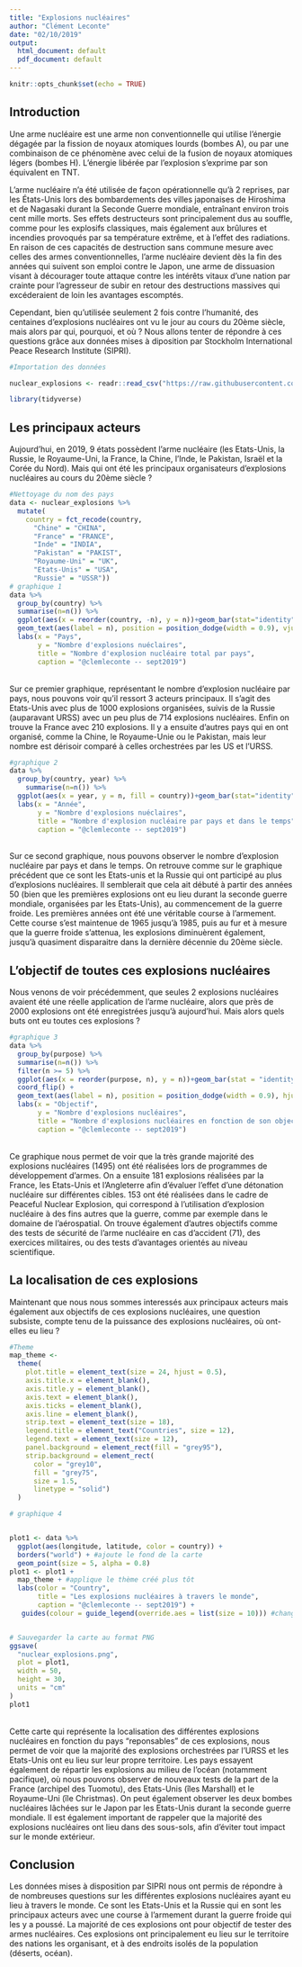 ```yaml
---
title: "Explosions nucléaires"
author: "Clément Leconte"
date: "02/10/2019"
output:
  html_document: default
  pdf_document: default
---
```


```r
knitr::opts_chunk$set(echo = TRUE)
```

## Introduction

Une arme nucléaire est une arme non conventionnelle qui utilise l'énergie dégagée par la fission de noyaux atomiques lourds (bombes A), ou par une combinaison de ce phénomène avec celui de la fusion de noyaux atomiques légers (bombes H). L'énergie libérée par l'explosion s'exprime par son équivalent en TNT.

L'arme nucléaire n'a été utilisée de façon opérationnelle qu'à 2 reprises, par les États-Unis lors des bombardements des villes japonaises de Hiroshima et de Nagasaki durant la Seconde Guerre mondiale, entraînant environ trois cent mille morts. Ses effets destructeurs sont principalement dus au souffle, comme pour les explosifs classiques, mais également aux brûlures et incendies provoqués par sa température extrême, et à l'effet des radiations. En raison de ces capacités de destruction sans commune mesure avec celles des armes conventionnelles, l'arme nucléaire devient dès la fin des années qui suivent son emploi contre le Japon, une arme de dissuasion visant à décourager toute attaque contre les intérêts vitaux d'une nation par crainte pour l'agresseur de subir en retour des destructions massives qui excéderaient de loin les avantages escomptés.

Cependant, bien qu'utilisée seulement 2 fois contre l'humanité, des centaines d'explosions nucléaires ont vu le jour au cours du 20ème siècle, mais alors par qui, pourquoi, et où ?
Nous allons tenter de répondre à ces questions grâce aux données mises à diposition par Stockholm International Peace Research Institute (SIPRI).

```r

#Importation des données

nuclear_explosions <- readr::read_csv("https://raw.githubusercontent.com/rfordatascience/tidytuesday/master/data/2019/2019-08-20/nuclear_explosions.csv")

library(tidyverse)
```
## Les principaux acteurs 

Aujourd'hui, en 2019, 9 états possèdent l'arme nucléaire (les Etats-Unis, la Russie, le Royaume-Uni, la France, la Chine, l'Inde, le Pakistan, Israël et la Corée du Nord). Mais qui ont été les principaux organisateurs d'explosions nucléaires au cours du 20ème siècle ?


```r
#Nettoyage du nom des pays
data <- nuclear_explosions %>%
  mutate(
    country = fct_recode(country,
      "Chine" = "CHINA",
      "France" = "FRANCE",
      "Inde" = "INDIA",
      "Pakistan" = "PAKIST",
      "Royaume-Uni" = "UK",
      "Etats-Unis" = "USA",
      "Russie" = "USSR")) 
# graphique 1
data %>% 
  group_by(country) %>%
  summarise(n=n()) %>% 
  ggplot(aes(x = reorder(country, -n), y = n))+geom_bar(stat="identity") +
  geom_text(aes(label = n), position = position_dodge(width = 0.9), vjust = -0.2) +
  labs(x = "Pays",
       y = "Nombre d'explosions nuéclaires",
       title = "Nombre d'explosion nucléaire total par pays",
       caption = "@clemleconte -- sept2019") 

```
<br/> Sur ce premier graphique, représentant le nombre d'explosion nucléaire par pays, nous pouvons voir qu'il ressort 3 acteurs principaux. Il s'agit des Etats-Unis avec plus de 1000 explosions organisées, suivis de la Russie (auparavant URSS) avec un peu plus de 714 explosions nucléaires. Enfin on trouve la France avec 210 explosions. Il y a ensuite d'autres pays qui en ont organisé, comme la Chine, le Royaume-Unie ou le Pakistan, mais leur nombre est dérisoir comparé à celles orchestrées par les US et l'URSS.

```r
#graphique 2
data %>% 
  group_by(country, year) %>%
    summarise(n=n()) %>% 
  ggplot(aes(x = year, y = n, fill = country))+geom_bar(stat="identity") +
  labs(x = "Année",
       y = "Nombre d'explosions nuéclaires",
       title = "Nombre d'explosion nucléaire par pays et dans le temps",
       caption = "@clemleconte -- sept2019") 
```
<br/> Sur ce second graphique, nous pouvons observer le nombre d'explosion nucléaire par pays et dans le temps. On retrouve comme sur le graphique précédent que ce sont les Etats-unis et la Russie qui ont participé au plus d'explosions nucléaires. Il semblerait que cela ait débuté à partir des années 50 (bien que les premières explosions ont eu lieu durant la seconde guerre mondiale, organisées par les Etats-Unis), au commencement de la guerre froide. Les premières années ont été une véritable course à l'armement. Cette course s'est maintenue de 1965 jusqu'à 1985, puis au fur et à mesure que la guerre froide s'attenua, les explosions diminuèrent également, jusqu'à quasiment disparaitre dans la dernière décennie du 20ème siècle.

## L'objectif de toutes ces explosions nucléaires
Nous venons de voir précédemment, que seules 2 explosions nucléaires avaient été une réelle application de l'arme nucléaire, alors que près de 2000 explosions ont été enregistrées jusqu'à aujourd'hui. Mais alors quels buts ont eu toutes ces explosions ?
```r
#graphique 3
data %>%
  group_by(purpose) %>% 
  summarise(n=n()) %>% 
  filter(n >= 5) %>%
  ggplot(aes(x = reorder(purpose, n), y = n))+geom_bar(stat = "identity") +
  coord_flip() + 
  geom_text(aes(label = n), position = position_dodge(width = 0.9), hjust=0) +
  labs(x = "Objectif",
       y = "Nombre d'explosions nucléaires",
       title = "Nombre d'explosions nucléaires en fonction de son objectif",
       caption = "@clemleconte -- sept2019") 

```
<br/> Ce graphique nous permet de voir que la très grande majorité des explosions nucléaires (1495) ont été réalisées lors de programmes de développement d'armes. On a ensuite 181 explosions réalisées par la France, les Etats-Unis et l'Angleterre afin d'évaluer l'effet d'une détonation nucléaire sur différentes cibles. 153 ont été réalisées dans le cadre de Peaceful Nuclear Explosion, qui correspond à l'utilisation d'explosion nucléaire à des fins autres que la guerre, comme par exemple dans le domaine de l'aérospatial. On trouve également d'autres objectifs comme des tests de sécurité de l'arme nucléaire en cas d'accident (71), des exercices militaires, ou des tests d'avantages orientés au niveau scientifique.

## La localisation de ces explosions
Maintenant que nous nous sommes interessés aux principaux acteurs mais également aux objectifs de ces explosions nucléaires, une question subsiste, compte tenu de la puissance des explosions nucléaires, où ont-elles eu lieu ?

```r



#Theme
map_theme <- 
  theme(
    plot.title = element_text(size = 24, hjust = 0.5),
    axis.title.x = element_blank(),
    axis.title.y = element_blank(),
    axis.text = element_blank(),
    axis.ticks = element_blank(),
    axis.line = element_blank(),
    strip.text = element_text(size = 18),
    legend.title = element_text("Countries", size = 12),
    legend.text = element_text(size = 12),
    panel.background = element_rect(fill = "grey95"),
    strip.background = element_rect(
      color = "grey10",
      fill = "grey75",
      size = 1.5,
      linetype = "solid")
  )

# graphique 4


plot1 <- data %>%
  ggplot(aes(longitude, latitude, color = country)) +
  borders("world") + #ajoute le fond de la carte
  geom_point(size = 5, alpha = 0.8) 
plot1 <- plot1 + 
  map_theme + #applique le thème créé plus tôt
  labs(color = "Country",
       title = "Les explosions nucléaires à travers le monde",
       caption = "@clemleconte -- sept2019") +
   guides(colour = guide_legend(override.aes = list(size = 10))) #change la taille de la légende


# Sauvegarder la carte au format PNG
ggsave(
  "nuclear_explosions.png",
  plot = plot1,
  width = 50,
  height = 30,
  units = "cm"
)
plot1

```
<br/>Cette carte qui représente la localisation des différentes explosions nucléaires en fonction du pays "reponsables" de ces explosions, nous permet de voir que la majorité des explosions orchestrées par l'URSS et les Etats-Unis ont eu lieu sur leur propre territoire. Les pays essayent également de répartir les explosions au milieu de l'océan (notamment pacifique), où nous pouvons observer de nouveaux tests de la part de la France (archipel des Tuomotu), des Etats-Unis (îles Marshall) et le Royaume-Uni (île Christmas). On peut également observer les deux bombes nucléaires lâchées sur le Japon par les Etats-Unis durant la seconde guerre mondiale. Il est également important de rappeler que la majorité des explosions nucléaires ont lieu dans des sous-sols, afin d'éviter tout impact sur le monde extérieur.


## Conclusion

Les données mises à disposition par SIPRI nous ont permis de répondre à de nombreuses questions sur les différentes explosions nucléaires ayant eu lieu à travers le monde. Ce sont les Etats-Unis et la Russie qui en sont les principaux acteurs avec une course à l'armement durant la guerre froide qui les y a poussé. La majorité de ces explosions ont pour objectif de tester des armes nucléaires. Ces explosions ont principalement eu lieu sur le territoire des nations les organisant, et à des endroits isolés de la population (déserts, océan).
